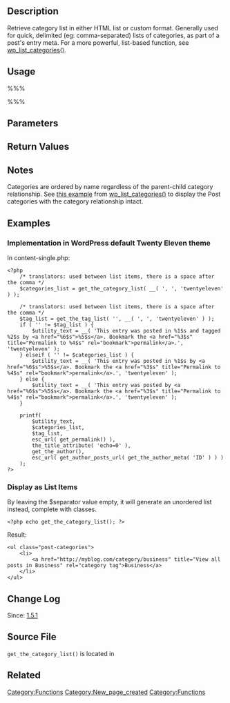 {{Languages|
{{en| Function Reference/get_the_category_list}}
{{ja|テンプレートタグ/get_the_category_list}}
}}

== Description ==

Retrieve category list in either HTML list or custom format. Generally used for quick, delimited (eg: comma-separated) lists of categories, as part of a post's entry meta. For a more powerful, list-based function, see [[Function_Reference/wp_list_categories|wp_list_categories()]].

== Usage ==

%%%<?php get_the_category_list( $separator, $parents, $post_id ); ?>%%%

== Parameters ==

{{Parameter|$separator|string|Optional, default is empty string. Separator for between the categories.|optional|empty string}}

{{Parameter|$parents|string|Optional. How to display the parents. Values: 'multiple', 'single', empty string|optional|empty string}}

{{Parameter|$post_id|int|Optional. Post ID to retrieve categories.|optional|false}}

== Return Values ==

{{Return||string|}}

== Notes ==
Categories are ordered by name regardless of the parent-child category relationship. See [[Template_Tags/wp_list_categories#Display_Categories_Assigned_to_a_Post|this example]] from [[Function_Reference/wp_list_categories|wp_list_categories()]] to display the Post categories with the category relationship intact. 

== Examples ==
=== Implementation in WordPress default Twenty Eleven theme ===

In content-single.php:

<pre>
<?php
	/* translators: used between list items, there is a space after the comma */
	$categories_list = get_the_category_list( __( ', ', 'twentyeleven' ) );

	/* translators: used between list items, there is a space after the comma */
	$tag_list = get_the_tag_list( '', __( ', ', 'twentyeleven' ) );
	if ( '' != $tag_list ) {
		$utility_text = __( 'This entry was posted in %1$s and tagged %2$s by <a href="%6$s">%5$s</a>. Bookmark the <a href="%3$s" title="Permalink to %4$s" rel="bookmark">permalink</a>.', 'twentyeleven' );
	} elseif ( '' != $categories_list ) {
		$utility_text = __( 'This entry was posted in %1$s by <a href="%6$s">%5$s</a>. Bookmark the <a href="%3$s" title="Permalink to %4$s" rel="bookmark">permalink</a>.', 'twentyeleven' );
	} else {
		$utility_text = __( 'This entry was posted by <a href="%6$s">%5$s</a>. Bookmark the <a href="%3$s" title="Permalink to %4$s" rel="bookmark">permalink</a>.', 'twentyeleven' );
	}

	printf(
		$utility_text,
		$categories_list,
		$tag_list,
		esc_url( get_permalink() ),
		the_title_attribute( 'echo=0' ),
		get_the_author(),
		esc_url( get_author_posts_url( get_the_author_meta( 'ID' ) ) )
	);
?>
</pre>

=== Display as List Items ===

By leaving the $separator value empty, it will generate an unordered list instead, complete with classes.

<pre>
<?php echo get_the_category_list(); ?>
</pre>

Result:
<pre>
<ul class="post-categories">
	<li>
		<a href="http://myblog.com/category/business" title="View all posts in Business" rel="category tag">Business</a>
	</li>
</ul>
</pre>

== Change Log ==

Since: [[Version 1.5.1|1.5.1]]

== Source File ==

<tt>get_the_category_list()</tt> is located in {{Trac|wp-includes/category-template.php}}

[[Category:Functions]]

[[Category:New_page_created]]

== Related ==

{{Category Tags}}

{{Tag Footer}}

[[Category:Functions]]
